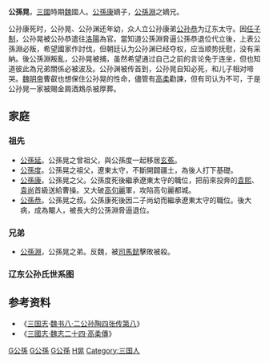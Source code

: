 '''公孫晃'''，[[三國|三國]]時期[[魏|魏]]國人。[[公孫康|公孫康]]嫡子，[[公孫淵|公孫淵]]之嫡兄。

公孙康死时，公孙晃、公孙渊还年幼，众人立公孙康弟[[公孙恭|公孙恭]]为辽东太守。因[[任子制|任子制]]，公孙晃被公孙恭遣往[[洛陽|洛陽]]為官。當知道公孫淵脅逼公孫恭退位代立後，上表公孫淵必叛，希望國家作討伐，但朝廷认为公孙渊已经夺权，应当顺势抚慰，没有采納。後公孫淵叛亂，公孙晃被捕，虽然希望通过自己之前的言论免于连坐，但也知道彼此為兄弟關係必被波及。公孙渊被传首到，公孙晃自知必死，和儿子相对啼哭。[[魏明帝|魏明帝]]曹叡也想保住公孙晃的性命，儘管有[[高柔|高柔]]勸諫，但有司认为不可，于是公孙晃一家被賜金屑酒鴆杀被厚葬。

==家庭==
===祖先===
*[[公孫延|公孫延]]。公孫晃之曾祖父，與公孫度一起移居[[玄菟|玄菟]]。
*[[公孫度|公孫度]]。公孫晃之祖父，遼東太守，不斷開闢疆土，為後人打下基礎。
*[[公孫康|公孫康]]。公孫晃之父。公孫度死後繼承遼東太守的職位，把前來投奔的[[袁熙|袁熙]]、[[袁尚|袁尚]]首級送給曹操。又大破[[高句麗|高句麗]]軍，攻陷高句麗都城。
*[[公孫恭|公孫恭]]。公孫晃之叔。公孫康死後因二子尚幼而繼承遼東太守的職位。後大病，成為閹人，被長大的公孫淵脅逼退位。

===兄弟===
*[[公孫淵|公孫淵]]，公孫晃之弟。反魏，被[[司馬懿|司馬懿]]擊敗被殺。
===辽东公孙氏世系图===
<center>
{{familytree/start}}
{{familytree | | | | | Ya |Ya=建义侯<br>[[公孙延|公孙延]]<br>（追封）}}
{{familytree | | | | | |!|}}
{{familytree | | | | | Du |Du=永寧鄉侯<br>[[公孙度|公孙度]]<br>?-190-204}}
{{familytree | | | | | |)|-|-|-|.| }}
{{familytree | | | | | Ka | | Go |Ka=襄平侯<br>[[公孙康|公孙康]]<br>?-204-?|Go=平郭侯<br>[[公孙恭|公孙恭]]<br>?-?-228-?}}
{{familytree | |,|-|-|-|(|}}
{{familytree | Hu | | Yu |Hu=[[公孙晃|公孙晃]]|Yu=燕王<br>[[公孙渊|公孙渊]]<br>?-228-238}}
{{familytree | | | | | |!|}}
{{familytree | | | | | Xi |Xi=[[公孙脩|公孙脩]]<br>?-238}}
{{familytree/end}}
</center>

==参考资料==
* 《[[三国志|三国志]]·[[s:三國志/卷08|魏书八·二公孙陶四张传第八]]》
* 《[[s:三國志/卷24#高柔|三國志·魏志二十四·高柔傳]]》

{{汉朝人物小作品}}
[[Category:三國軍事人物|G公孫]]
[[Category:三國政治人物|G公孫]]
[[Category:三國被處決者|G公孫]]
[[Category:公孫姓|H晃]]
[[Category:三国人|Category:三国人]]